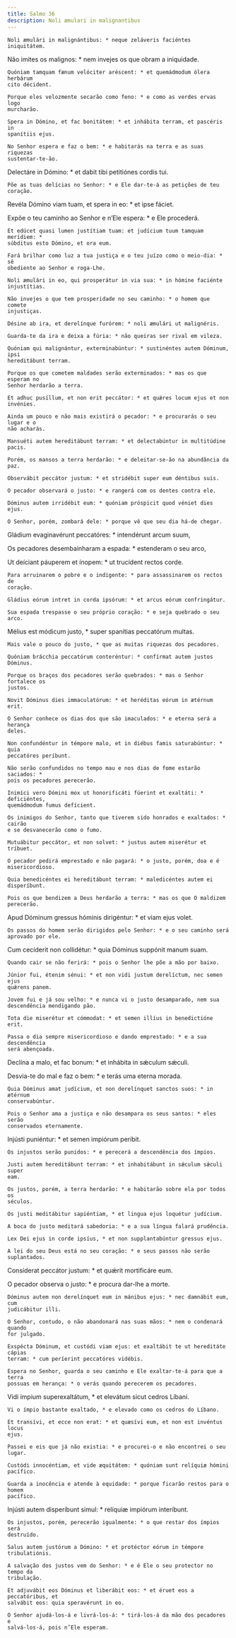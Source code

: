 ```yaml
---
title: Salmo 36
description: Noli æmulari in malignantibus
---
```


<div class="side-by-side not-content">

    Noli æmulári in malignántibus: * neque zeláveris faciéntes iniquitátem.

Não imites os malignos: * nem invejes os que obram a iniquidade.

    Quóniam tamquam fænum velóciter aréscent: * et quemádmodum ólera herbárum
    cito décident.

    Porque eles velozmente secarão como feno: * e como as verdes ervas logo
    murcharão.

    Spera in Dómino, et fac bonitátem: * et inhábita terram, et pascéris in
    spanítiis ejus.

    No Senhor espera e faz o bem: * e habitarás na terra e as suas riquezas
    sustentar-te-ão.

Delectáre in Dómino: * et dabit tibi petitiónes cordis tui.

    Põe as tuas delícias no Senhor: * e Ele dar-te-á as petições de teu coração.

Revéla Dómino viam tuam, et spera in eo: * et ipse fáciet.

Expõe o teu caminho ao Senhor e n’Ele espera: * e Ele procederá.

    Et edúcet quasi lumen justítiam tuam: et judícium tuum tamquam merídiem: *
    súbditus esto Dómino, et ora eum.

    Fará brilhar como luz a tua justiça e o teu juízo como o meio-dia: * sê
    obediente ao Senhor e roga-Lhe.

    Noli æmulári in eo, qui prosperátur in via sua: * in hómine faciénte
    injustítias.

    Não invejes o que tem prosperidade no seu caminho: * o homem que comete
    injustiças.

    Désine ab ira, et derelínque furórem: * noli æmulári ut malignéris.

    Guarda-te da ira e deixa a fúria: * não queiras ser rival em vileza.

    Quóniam qui malignántur, exterminabúntur: * sustinéntes autem Dóminum, ipsi
    hereditábunt terram.

    Porque os que cometem maldades serão exterminados: * mas os que esperam no
    Senhor herdarão a terra.

    Et adhuc pusíllum, et non erit peccátor: * et quǽres locum ejus et non
    invénies.

    Ainda um pouco e não mais existirá o pecador: * e procurarás o seu lugar e o
    não acharás.

    Mansuéti autem hereditábunt terram: * et delectabúntur in multitúdine pacis.

    Porém, os mansos a terra herdarão: * e deleitar-se-ão na abundância da paz.

    Observábit peccátor justum: * et stridébit super eum déntibus suis.

    O pecador observará o justo: * e rangerá com os dentes contra ele.

    Dóminus autem irridébit eum: * quóniam próspicit quod véniet dies ejus.

    O Senhor, porém, zombará dele: * porque vê que seu dia há-de chegar.

Gládium evaginavérunt peccatóres: * intendérunt arcum suum,

Os pecadores desembainharam a espada: * estenderam o seu arco,

Ut deíciant páuperem et ínopem: * ut trucídent rectos corde.

    Para arruinarem o pobre e o indigente: * para assassinarem os rectos de
    coração.

    Gládius eórum intret in corda ipsórum: * et arcus eórum confringátur.

    Sua espada trespasse o seu próprio coração: * e seja quebrado o seu arco.

Mélius est módicum justo, * super spanítias peccatórum multas.

    Mais vale o pouco do justo, * que as muitas riquezas dos pecadores.

    Quóniam brácchia peccatórum conteréntur: * confírmat autem justos Dóminus.

    Porque os braços dos pecadores serão quebrados: * mas o Senhor fortalece os
    justos.

    Novit Dóminus dies immaculatórum: * et heréditas eórum in ætérnum erit.

    O Senhor conhece os dias dos que são imaculados: * e eterna será a herança
    deles.

    Non confundéntur in témpore malo, et in diébus famis saturabúntur: * quia
    peccatóres períbunt.

    Não serão confundidos no tempo mau e nos dias de fome estarão saciados: *
    pois os pecadores perecerão.

    Inimíci vero Dómini mox ut honorificáti fúerint et exaltáti: * deficiéntes,
    quemádmodum fumus defícient.

    Os inimigos do Senhor, tanto que tiverem sido honrados e exaltados: * cairão
    e se desvanecerão como o fumo.

    Mutuábitur peccátor, et non solvet: * justus autem miserétur et tríbuet.

    O pecador pedirá emprestado e não pagará: * o justo, porém, doa e é
    misericordioso.

    Quia benedicéntes ei hereditábunt terram: * maledicéntes autem ei
    disperíbunt.

    Pois os que bendizem a Deus herdarão a terra: * mas os que O maldizem
    perecerão.

Apud Dóminum gressus hóminis dirigéntur: * et viam ejus volet.

    Os passos do homem serão dirigidos pelo Senhor: * e o seu caminho será
    aprovado por ele.

Cum cecíderit non collidétur: * quia Dóminus suppónit manum suam.

    Quando cair se não ferirá: * pois o Senhor lhe põe a mão por baixo.

    Júnior fui, étenim sénui: * et non vidi justum derelíctum, nec semen ejus
    quǽrens panem.

    Jovem fui e já sou velho: * e nunca vi o justo desamparado, nem sua
    descendência mendigando pão.

    Tota die miserétur et cómmodat: * et semen illíus in benedictióne erit.

    Passa o dia sempre misericordioso e dando emprestado: * e a sua descendência
    será abençoada.

Declína a malo, et fac bonum: * et inhábita in sǽculum sǽculi.

Desvia-te do mal e faz o bem: * e terás uma eterna morada.

    Quia Dóminus amat judícium, et non derelínquet sanctos suos: * in ætérnum
    conservabúntur.

    Pois o Senhor ama a justiça e não desampara os seus santos: * eles serão
    conservados eternamente.

Injústi puniéntur: * et semen impiórum períbit.

    Os injustos serão punidos: * e perecerá a descendência dos ímpios.

    Justi autem hereditábunt terram: * et inhabitábunt in sǽculum sǽculi super
    eam.

    Os justos, porém, a terra herdarão: * e habitarão sobre ela por todos os
    séculos.

    Os justi meditábitur sapiéntiam, * et lingua ejus loquétur judícium.

    A boca do justo meditará sabedoria: * e a sua língua falará prudência.

    Lex Dei ejus in corde ipsíus, * et non supplantabúntur gressus ejus.

    A lei do seu Deus está no seu coração: * e seus passos não serão
    suplantados.

Consíderat peccátor justum: * et quǽrit mortificáre eum.

O pecador observa o justo: * e procura dar-lhe a morte.

    Dóminus autem non derelínquet eum in mánibus ejus: * nec damnábit eum, cum
    judicábitur illi.

    O Senhor, contudo, o não abandonará nas suas mãos: * nem o condenará quando
    for julgado.

    Exspécta Dóminum, et custódi viam ejus: et exaltábit te ut hereditáte cápias
    terram: * cum períerint peccatóres vidébis.

    Espera no Senhor, guarda o seu caminho e Ele exaltar-te-á para que a terra
    possuas em herança: * o verás quando perecerem os pecadores.

Vidi ímpium superexaltátum, * et elevátum sicut cedros Líbani.

    Vi o ímpio bastante exaltado, * e elevado como os cedros do Líbano.

    Et transívi, et ecce non erat: * et quæsívi eum, et non est invéntus locus
    ejus.

    Passei e eis que já não existia: * e procurei-o e não encontrei o seu lugar.

    Custódi innocéntiam, et vide æquitátem: * quóniam sunt relíquiæ hómini
    pacífico.

    Guarda a inocência e atende à equidade: * porque ficarão restos para o homem
    pacífico.

Injústi autem disperíbunt simul: * relíquiæ impiórum interíbunt.

    Os injustos, porém, perecerão igualmente: * o que restar dos ímpios será
    destruído.

    Salus autem justórum a Dómino: * et protéctor eórum in témpore
    tribulatiónis.

    A salvação dos justos vem do Senhor: * e é Ele o seu protector no tempo da
    tribulação.

    Et adjuvábit eos Dóminus et liberábit eos: * et éruet eos a peccatóribus, et
    salvábit eos: quia speravérunt in eo.

    O Senhor ajudá-los-á e livrá-los-á: * tirá-los-á da mão dos pecadores e
    salvá-los-á, pois n’Ele esperam.

</div>
